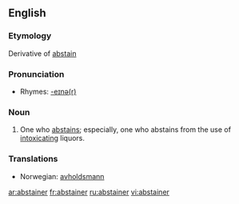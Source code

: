 ==English==

===Etymology===
Derivative of [[abstain]]

===Pronunciation===
*Rhymes: [[Rhymes:English:-eɪnə(r)|-eɪnə(r)]]

===Noun===
{{en-noun}}

# One who [[abstains]]; especially, one who abstains from the use of [[intoxicating]] liquors.

===Translations===
{{rfc-level|Translations at L3+ (AutoFormat would have corrected level of Translations)}}
*Norwegian: [[avholdsmann]] {{c}}

[[ar:abstainer]]
[[fr:abstainer]]
[[ru:abstainer]]
[[vi:abstainer]]